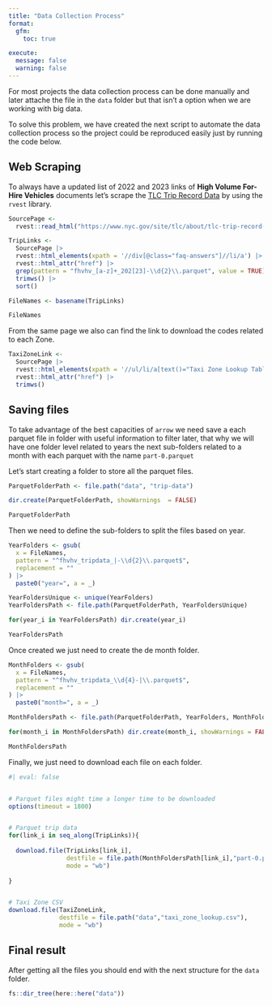 ```yaml
---
title: "Data Collection Process"
format: 
  gfm:
    toc: true

execute:
  message: false
  warning: false
---
```


For most projects the data collection process can be done manually and later attache the file in the `data` folder but that isn't a option when we are working with big data.

To solve this problem, we have created the next script to automate the data collection process so the project could be reproduced easily just by running the code below.

## Web Scraping

To always have a updated list of 2022 and 2023 links of **High Volume For-Hire Vehicles** documents let's scrape the [TLC Trip Record Data](https://www.nyc.gov/site/tlc/about/tlc-trip-record-data.page) by using the `rvest` library.

```r
SourcePage <-
  rvest::read_html("https://www.nyc.gov/site/tlc/about/tlc-trip-record-data.page")

TripLinks <-
  SourcePage |>
  rvest::html_elements(xpath = '//div[@class="faq-answers"]//li/a') |>
  rvest::html_attr("href") |>
  grep(pattern = "fhvhv_[a-z]+_202[23]-\\d{2}\\.parquet", value = TRUE) |>
  trimws() |>
  sort()

FileNames <- basename(TripLinks)

FileNames
```

From the same page we also can find the link to download the codes related to each Zone.

```r
TaxiZoneLink <-
  SourcePage |>
  rvest::html_elements(xpath = '//ul/li/a[text()="Taxi Zone Lookup Table"]')  |>
  rvest::html_attr("href") |>
  trimws()
```

## Saving files

To take advantage of the best capacities of `arrow` we need save a each parquet file in folder with useful information to filter later, that why we will have one folder level related to years the next sub-folders related to a month with each parquet with the name `part-0.parquet`

Let's start creating a folder to store all the parquet files.

```r
ParquetFolderPath <- file.path("data", "trip-data")

dir.create(ParquetFolderPath, showWarnings  = FALSE)

ParquetFolderPath
```

Then we need to define the sub-folders to split the files based on year.

```r
YearFolders <- gsub(
  x = FileNames,
  pattern = "^fhvhv_tripdata_|-\\d{2}\\.parquet$",
  replacement = ""
) |>
  paste0("year=", a = _)

YearFoldersUnique <- unique(YearFolders)
YearFoldersPath <- file.path(ParquetFolderPath, YearFoldersUnique)

for(year_i in YearFoldersPath) dir.create(year_i)

YearFoldersPath
```

Once created we just need to create the de month folder.

```r
MonthFolders <- gsub(
  x = FileNames,
  pattern = "^fhvhv_tripdata_\\d{4}-|\\.parquet$",
  replacement = ""
) |>
  paste0("month=", a = _)

MonthFoldersPath <- file.path(ParquetFolderPath, YearFolders, MonthFolders)

for(month_i in MonthFoldersPath) dir.create(month_i, showWarnings = FALSE)

MonthFoldersPath

```

Finally, we just need to download each file on each folder.

```r
#| eval: false


# Parquet files might time a longer time to be downloaded
options(timeout = 1800)


# Parquet trip data
for(link_i in seq_along(TripLinks)){
  
  download.file(TripLinks[link_i],
                destfile = file.path(MonthFoldersPath[link_i],"part-0.parquet"),
                mode = "wb")
  
}


# Taxi Zone CSV
download.file(TaxiZoneLink,
              destfile = file.path("data","taxi_zone_lookup.csv"),
              mode = "wb")

```


## Final result

After getting all the files you should end with the next structure for the `data` folder.

```r
fs::dir_tree(here::here("data"))
```

